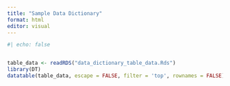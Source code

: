 ```yaml
---
title: "Sample Data Dictionary"
format: html
editor: visual
---
```


```r
#| echo: false


table_data <- readRDS("data_dictionary_table_data.Rds")
library(DT)
datatable(table_data, escape = FALSE, filter = 'top', rownames = FALSE)


```
